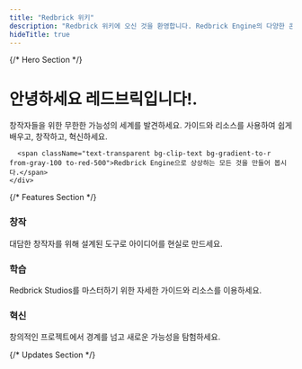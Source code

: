 ```yaml
---
title: "Redbrick 위키"
description: "Redbrick 위키에 오신 것을 환영합니다. Redbrick Engine의 다양한 콘텐츠 유형에 대해 알아보세요."
hideTitle: true
---
```



<div className="flex-col text-white pb-20">
  {/* Hero Section */}
  <div className="container m-auto px-6 lg:px-12 py-8 text-center ">
    <div className="w-fit mx-auto">
      <h1 className="animate-typing overflow-hidden whitespace-nowrap border-r-4 border-r-white pr-5 text-3xl font-inter font-bold text-center text-white py-2">
        <span className="text-transparent bg-clip-text bg-gradient-to-r from-gray-100 to-red-500"> 안녕하세요 레드브릭입니다!.</span>
      </h1>
    </div>
    <div className="mt-10 text-lg md:text-xl text-gray-300 max-w-3xl mx-auto text-balance">
      창작자들을 위한 무한한 가능성의 세계를 발견하세요. 
      가이드와 리소스를 사용하여 쉽게 배우고, 창작하고, 혁신하세요.
      
      <span className="text-transparent bg-clip-text bg-gradient-to-r from-gray-100 to-red-500">Redbrick Engine으로 상상하는 모든 것을 만들어 봅시다.</span>
    </div>
  </div>

{/* Features Section */}

  <div className="relative">
    <div className="container mx-auto px-6 lg:px-12 grid gap-12 lg:grid-cols-3">
      <div className="text-center p-6 rounded-3xl shadow-lg border-dotted border-2 ">
        <h3 className="text-2xl font-bold mb-4 text-transparent bg-clip-text bg-gradient-to-r from-gray-100 to-red-500">
          창작
        </h3>
        <div className="text-gray-400 text-balance">
          대담한 창작자를 위해 설계된 도구로 아이디어를 현실로 만드세요.
        </div>
      </div>
      <div className="text-center p-6 rounded-3xl shadow-lg border-dotted border-2 ">
        <h3 className="text-2xl font-bold mb-4 text-transparent bg-clip-text bg-gradient-to-r from-gray-100 to-red-500">
          학습
        </h3>
        <div className="text-gray-400 text-balance">
          Redbrick Studios를 마스터하기 위한 자세한 가이드와 리소스를 이용하세요.
        </div>
      </div>
      <div className="text-center p-6 rounded-3xl shadow-lg border-dotted border-2 ">
        <h3 className="text-2xl font-bold mb-4 text-transparent bg-clip-text bg-gradient-to-r from-gray-100 to-red-500">
          혁신
        </h3>
        <div className="text-gray-400 text-balance">
          창의적인 프로젝트에서 경계를 넘고 새로운 가능성을 탐험하세요.
        </div>
      </div>
    </div>
  </div>
</div>

{/* Updates Section */}

<Updates />
